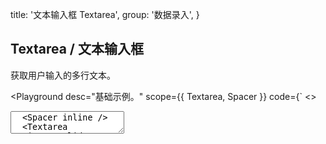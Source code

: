
  title: '文本输入框 Textarea',
  group: '数据录入',
}

## Textarea / 文本输入框

获取用户输入的多行文本。

<Playground
  desc="基础示例。"
  scope={{ Textarea, Spacer }}
  code={`
<>
  <Textarea placeholder="请输入一段描述。" />
  <Spacer inline />
  <Textarea variant="solid" placeholder="请输入一段描述。" />
</>
`}
/>

<Playground
  title="宽度"
  desc="手动指定文本框的宽度。"
  scope={{ Textarea }}
  code={`
<Textarea width="100%" placeholder="CSS（层叠样式表）用于设置和布置网页 - 例如，更改内容的字体，颜色，大小和间距，将其拆分为多个列，或添加动画和其他装饰功能。" />
`}
/>

<Playground
  title="禁用"
  desc="禁用文本框所有交互。"
  scope={{ Textarea, Spacer }}
  code={`
<>
  <Textarea width="100%" disabled placeholder="CSS（层叠样式表）用于设置和布置网页 - 例如，更改内容的字体，颜色，大小和间距，将其拆分为多个列，或添加动画和其他装饰功能。" />
  <Spacer inline />
  <Textarea variant="solid" width="100%" disabled placeholder="CSS（层叠样式表）用于设置和布置网页 - 例如，更改内容的字体，颜色，大小和间距，将其拆分为多个列，或添加动画和其他装饰功能。" />
</>
`}
/>

<Playground
  title="计数器"
  desc="带计数器和最大字数限制"
  scope={{ Textarea, Spacer }}
  code={`
<>
  <Textarea counter maxLength={10} placeholder="限制最多 10 个字符" />
  <Spacer inline />
  <Textarea counter placeholder="字符计数器" />
</>
`}
/>

<Playground
  title="状态"
  desc="通过色彩区分不同的状态"
  scope={{ Textarea, Spacer }}
  code={`
<>
  <Textarea color="primary" minHeight="65px" value="主要的" />
  <Spacer x={.5} inline />
  <Textarea color="error" minHeight="65px" value="错误" />
  <Spacer y={.5} />
  <Textarea variant="solid" color="primary" minHeight="65px" value="主要的" />
  <Spacer x={.5} inline />
  <Textarea variant="solid" color="error" minHeight="65px" value="错误" />
</>
`}
/>

<Playground
  title="事件"
  desc="捕获文本框的输入事件"
  scope={{ Textarea, useState }}
  code={`
() => {
  const [value, setValue] = useState()
  const handler = (e) => {
    setValue(e.target.value)
    console.log(e.target.value)
  }
  return (
    <Textarea width="100%"
     value={value}
     onChange={handler}
     placeholder="CSS（层叠样式表）用于设置和布置网页 - 例如，更改内容的字体，颜色，大小和间距，将其拆分为多个列，或添加动画和其他装饰功能。" />
  )
}
`}
/>

<Playground
  title={
    <>
      与&nbsp;<Code>useInput</Code>&nbsp;组合
    </>
  }
  desc="通过 `hooks` 以更简单的方式驱动文本框。"
  scope={{ Textarea, useInput, Button, Spacer }}
  code={`
() => {
  const { setState, reset, bindings } = useInput('CSS（层叠样式表）用于设置和布置网页 - 例如，更改内容的字体，颜色，大小和间距，将其拆分为多个列，或添加动画和其他装饰功能。')
  return (
    <>
      <Textarea width="100%" {...bindings}/>
      <Spacer y={.5} />
      <Button auto type="secondary" size="small" onClick={() => setState(Math.random().toString(32))}>设置随机文本</Button>
      <Spacer y={.5} />
      <Button auto size="small" onClick={() => reset()}>重置文本</Button>
    </>
  )
}
`}
/>

<Playground
  title="命令式 API"
  desc="使用非受控方式更新组件。"
  scope={{ Textarea, Spacer, Button }}
  code={`
() => {
  const ref = React.useRef(null)
  const setChange = () => {
    ref && (ref.current.value = Math.random().toString(32))
  }
  return (
    <>
      <Textarea initialValue="Hello" onChange={e => console.log(e.target.value)} ref={ref} />
      <Spacer y={.5} />
      <Button auto type="secondary" size="small"
        onClick={setChange}>设置值</Button>
    </>
  )
}
`}
/>

<Attributes edit="/pages/zh-cn/components/textarea.mdx">
<Attributes.Title alias="Input.Textarea">Textarea.Props</Attributes.Title>

| 属性             | 描述               | 类型                             | 推荐值                                                  | 默认      |
| ---------------- | ------------------ | -------------------------------- | ------------------------------------------------------- | --------- |
| **variant**      | 设置文本框的类型    | `string`                         | `'solid', 'line'`                                      | `line`    |
| **value**        | 设置文本框的值     | `string`                         | -                                                       | -         |
| **initialValue** | 文本框的初始值     | `string`                         | -                                                       | -         |
| **placeholder**  | 占位文本           | `string`                         | -                                                       | -         |
| **color**        | 文本框当前颜色     | `NormalTypes`                    | `'default', 'secondary', 'success', 'warning', 'error'` | `default` |
| **readOnly**     | 是否以只读方式显示 | `boolean`                        | -                                                       | `false`   |
| **disabled**     | 是否禁用文本框     | `boolean`                        | -                                                       | `false`   |
| **width**        | 设置 CSS 宽度      | `string`                         | -                                                       | `initial` |
| **minHeight**    | 设置 CSS 最小高度  | `string`                         | -                                                       | -         |
| **onChange**     | 文本变化事件       | `(e: React.ChangeEvent) => void` | -                                                       | -         |
| ...              | 原生属性           | `TextareaHTMLAttributes`         | `'form', 'id', 'className', ...`                        | -         |

<Attributes.Title>useInput</Attributes.Title>

```ts
type useInput = (
  initialValue: string,
) => {
  state: string
  setState: Dispatch<SetStateAction<string>>
  currentRef: MutableRefObject<string>
  reset: () => void
  bindings: {
    value: string
    onChange: (event: React.ChangeEvent<HTMLInputElement>) => void
  }
}
```

</Attributes>

